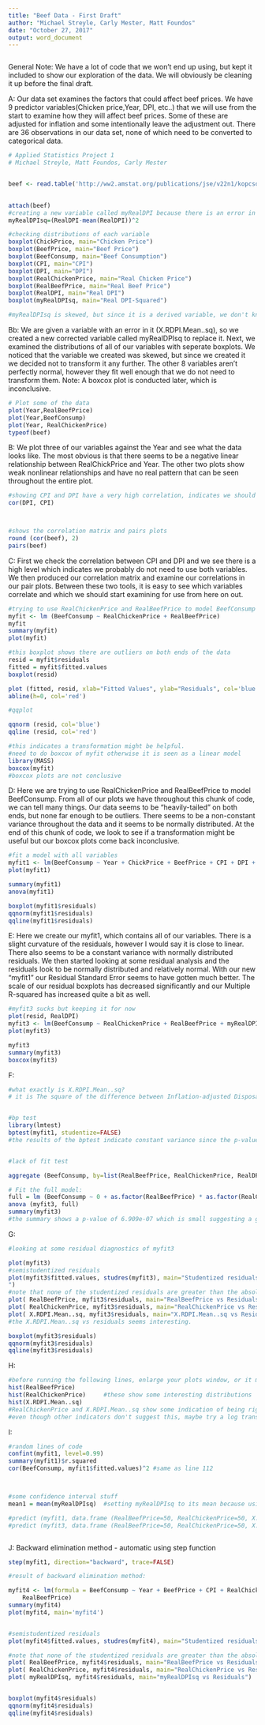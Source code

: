 ```yaml
---
title: "Beef Data - First Draft"
author: "Michael Streyle, Carly Mester, Matt Foundos"
date: "October 27, 2017"
output: word_document
---
```

  
```r



```

General Note: We have a lot of code that we won't end up using, but kept it included to show our exploration of the data. We will obviously be cleaning it up before the final draft.

A: Our data set examines the factors that could affect beef prices. We have 9 predictor variables(Chicken price,Year, DPI, etc..) that we will use from the start to examine how they will affect beef prices. Some of these are adjusted for inflation and some intentionally leave the adjustment out. There are 36 observations in our data set, none of which need to be converted to categorical data.

```r
# Applied Statistics Project 1
# Michael Streyle, Matt Foundos, Carly Mester


beef <- read.table('http://ww2.amstat.org/publications/jse/v22n1/kopcso/BeefDemand.txt', header = TRUE)

 
attach(beef)
#creating a new variable called myRealDPI because there is an error in X.RDPI.Mean..sq
myRealDPIsq=(RealDPI-mean(RealDPI))^2

#checking distributions of each variable
boxplot(ChickPrice, main="Chicken Price")
boxplot(BeefPrice, main="Beef Price")
boxplot(BeefConsump, main="Beef Consumption")
boxplot(CPI, main="CPI")
boxplot(DPI, main="DPI")
boxplot(RealChickenPrice, main="Real Chicken Price")
boxplot(RealBeefPrice, main="Real Beef Price")
boxplot(RealDPI, main="Real DPI")
boxplot(myRealDPIsq, main="Real DPI-Squared")

#myRealDPIsq is skewed, but since it is a derived variable, we don't know if we should mess with it
```

Bb:  We are given a variable with an error in it (X.RDPI.Mean..sq), so we created a new corrected variable called myRealDPIsq to replace it. Next, we examined the distributions of all of our variables with seperate boxplots. We noticed that the variable we created was skewed, but since we created it we decided not to transform it any further. The other 8 variables aren't perfectly normal, however they fit well enough that we do not need to transform them. Note: A boxcox plot is conducted later, which is inconclusive.


```r

# Plot some of the data
plot(Year,RealBeefPrice)
plot(Year,BeefConsump)
plot(Year, RealChickenPrice)
typeof(beef)

```

B:  We plot three of our variables against the Year and see what the data looks like. The most obvious is that there seems to be a negative linear relationship between RealChickPrice and Year. The other two plots show weak nonlinear relationships and have no real pattern that can be seen throughout the entire plot.


```r
#showing CPI and DPI have a very high correlation, indicates we should not need to use them both
cor(DPI, CPI)



#shows the correlation matrix and pairs plots
round (cor(beef), 2)
pairs(beef)
```

C:  First we check the correlation between CPI and DPI and we see there is a high level which indicates we probably do not need to use both variables. We then produced our correlation matrix and examine our correlations in our pair plots. Between these two tools, it is easy to see which variables correlate and which we should start examining for use from here on out.


```r


#trying to use RealChickenPrice and RealBeefPrice to model BeefConsump
myfit <- lm (BeefConsump ~ RealChickenPrice + RealBeefPrice)
myfit
summary(myfit)
plot(myfit)

#this boxplot shows there are outliers on both ends of the data
resid = myfit$residuals
fitted = myfit$fitted.values
boxplot(resid)

plot (fitted, resid, xlab="Fitted Values", ylab="Residuals", col='blue')
abline(h=0, col='red')

#qqplot

qqnorm (resid, col='blue')
qqline (resid, col='red')

#this indicates a transformation might be helpful.
#need to do boxcox of myfit otherwise it is seen as a linear model
library(MASS)
boxcox(myfit)
#boxcox plots are not conclusive
```

D:   Here we are trying to use RealChickenPrice and RealBeefPrice to model BeefConsump. From all of our plots we have throughout this chunk of code, we can tell many things. Our data seems to be "heavily-tailed" on both ends, but none far enough to be outliers. There seems to be a non-constant variance throughout the data and it seems to be normally distributed. At the end of this chunk of code, we look to see if a transformation might be useful but our boxcox plots come back inconclusive. 


```r
#fit a model with all variables 
myfit1 <- lm(BeefConsump ~ Year + ChickPrice + BeefPrice + CPI + DPI + RealChickenPrice + RealBeefPrice + RealDPI + myRealDPIsq)
plot(myfit1)

summary(myfit1)
anova(myfit1)

boxplot(myfit1$residuals)
qqnorm(myfit1$residuals)
qqline(myfit1$residuals)

```

E:  Here we create our myfit1, which contains all of our variables. There is a slight curvature of the residuals, however I would say it is close to linear. There also seems to be  a constant variance with normally distributed residuals. We then started looking at some residual analysis and the residuals look to be normally distributed and relatively normal. With our new "myfit1" our Residual Standard Error seems to have gotten much better. The scale of our residual boxplots has decreased significantly and our Multiple R-squared has increased quite a bit as well.


```r
#myfit3 sucks but keeping it for now
plot(resid, RealDPI)
myfit3 <- lm(BeefConsump ~ RealChickenPrice + RealBeefPrice + myRealDPIsq)
plot(myfit3)

myfit3
summary(myfit3)
boxcox(myfit3)

```

F:



```r

#what exactly is X.RDPI.Mean..sq?
# it is The square of the difference between Inflation-adjusted Disposable Personal Income per capita and its mean


#bp test
library(lmtest)
bptest(myfit1, studentize=FALSE)
#the results of the bptest indicate constant variance since the p-value is 0.262 which is greater than 0.01 (my chosen level of significance)


#lack of fit test

aggregate (BeefConsump, by=list(RealBeefPrice, RealChickenPrice, RealDPI), FUN='mean')

# Fit the full model:
full = lm (BeefConsump ~ 0 + as.factor(RealBeefPrice) * as.factor(RealChickenPrice) * as.factor(RealDPI))
anova (myfit3, full)
summary(myfit3)
#the summary shows a p-value of 6.909e-07 which is small suggesting a good regression relation
```

G:




```r
#looking at some residual diagnostics of myfit3

plot(myfit3)
#semistudentized residuals
plot(myfit3$fitted.values, studres(myfit3), main="Studentized residuals vs fitted values
")
#note that none of the studentized residuals are greater than the absolute value of 4 - no outliers
plot( RealBeefPrice, myfit3$residuals, main="RealBeefPrice vs Residuals")
plot( RealChickenPrice, myfit3$residuals, main="RealChickenPrice vs Residuals")
plot( X.RDPI.Mean..sq, myfit3$residuals, main="X.RDPI.Mean..sq vs Residuals")
#the X.RDPI.Mean..sq vs residuals seems interesting. 

boxplot(myfit3$residuals)
qqnorm(myfit3$residuals)
qqline(myfit3$residuals)


```

H:




```r
#before running the following lines, enlarge your plots window, or it might produce an error
hist(RealBeefPrice)
hist(RealChickenPrice)     #these show some interesting distributions
hist(X.RDPI.Mean..sq)
#RealChickenPrice and X.RDPI.Mean..sq show some indication of being right skewed so
#even though other indicators don't suggest this, maybe try a log transformation (as suggested in advice doc on katie)
```

I:


```r
#random lines of code
confint(myfit1, level=0.99)  
summary(myfit1)$r.squared
cor(BeefConsump, myfit1$fitted.values)^2 #same as line 112



#some confidence interval stuff
mean1 = mean(myRealDPIsq)  #setting myRealDPIsq to its mean because using a random number for it seems somewhat meaningless because it is a derived variable. (Maybe I should derive its value with 50,50)

#predict (myfit1, data.frame (RealBeefPrice=50, RealChickenPrice=50, X.RDPI.Mean..sq=mean1), interval='confidence', level=0.99)
#predict (myfit3, data.frame (RealBeefPrice=50, RealChickenPrice=50, X.RDPI.Mean..sq=mean1), interval='prediction', level=0.99)



```
J: Backward elimination method - automatic using step function




```r
step(myfit1, direction="backward", trace=FALSE)

#result of backward elimination method:

myfit4 <- lm(formula = BeefConsump ~ Year + BeefPrice + CPI + RealChickenPrice + 
    RealBeefPrice)
summary(myfit4)
plot(myfit4, main='myfit4')


#semistudentized residuals
plot(myfit4$fitted.values, studres(myfit4), main="Studentized residuals vs fitted values")

#note that none of the studentized residuals are greater than the absolute value of 4 - no outliers
plot( RealBeefPrice, myfit4$residuals, main="RealBeefPrice vs Residuals")
plot( RealChickenPrice, myfit4$residuals, main="RealChickenPrice vs Residuals")
plot( myRealDPIsq, myfit4$residuals, main="myRealDPIsq vs Residuals")


boxplot(myfit4$residuals)
qqnorm(myfit4$residuals)
qqline(myfit4$residuals)


```